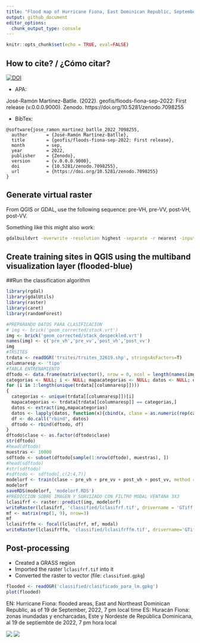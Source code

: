 ```yaml
---
title: "Flood map of Hurricane Fiona, East Dominican Republic, September 2022 / Mapa de inundación y encharcamiento tras el paso del huracán Fiona, este de República Dominicana, septiembre 2022"
output: github_document
editor_options: 
  chunk_output_type: console
---
```


```r
knitr::opts_chunk$set(echo = TRUE, eval=FALSE)
```

## How to cite? / ¿Cómo citar?

[![DOI](https://zenodo.org/badge/538619204.svg)](https://zenodo.org/badge/latestdoi/538619204)

- APA:

José-Ramón Martínez-Batlle. (2022). geofis/floods-fiona-sep-2022: First release (v.0.0.0.9000). Zenodo. https://doi.org/10.5281/zenodo.7098255

- BibTex:

```
@software{jose_ramon_martinez_batlle_2022_7098255,
  author       = {José-Ramón Martínez-Batlle},
  title        = {geofis/floods-fiona-sep-2022: First release},
  month        = sep,
  year         = 2022,
  publisher    = {Zenodo},
  version      = {v.0.0.0.9000},
  doi          = {10.5281/zenodo.7098255},
  url          = {https://doi.org/10.5281/zenodo.7098255}
}
```

## Generate virtual raster

From QGIS or GDAL, use the following sequence: pre-VH, pre-VV, post-VH, post-VV.

Something like this might also work:

```bash
gdalbuildvrt -overwrite -resolution highest -separate -r nearest -input_file_list INPUTFILELIST.txt /tmp/processing_PMyLBb/dc8a8f13d9484bc080415d063aba9d4c/OUTPUT.vrt
```


## Create training sites in QGIS using the multiband visualization layer (flooded-blue)


##Run the classification algorithm

```r
library(rgdal)
library(gdalUtils)
library(raster)
library(caret)
library(randomForest)
```


```r
#PREPARANDO DATOS PARA CLASIFICACION
# img <- brick('geom_corrected/stack.vrt')
img <- brick('geom_corrected/stack_despeckled.vrt')
names(img) <- c('pre_vh','pre_vv','post_vh','post_vv')
img
#TRSITES
trdata <- readOGR('trsites/trsites_32619.shp', stringsAsFactors=T)
columnaresp <- 'tipo'
#TABLA ENTRENAMIENTO
dftodo <- data.frame(matrix(vector(), nrow = 0, ncol = length(names(img)) + 1))
categorias <- NULL; i <- NULL; mapacategorias <- NULL; datos <- NULL; df <- NULL
for (i in 1:length(unique(trdata[[columnaresp]])))
{
  categorias <- unique(trdata[[columnaresp]])[i]
  mapacategorias <- trdata[trdata[[columnaresp]] == categorias,]
  datos <- extract(img,mapacategorias)
  datos <- lapply(datos, function(x){cbind(x, clase = as.numeric(rep(categorias, nrow(x))))})
  df <- do.call("rbind", datos)
  dftodo <- rbind(dftodo, df)
}
dftodo$clase <- as.factor(dftodo$clase)
str(dftodo)
#head(dftodo)
muestras <- 10000
sdftodo <- subset(dftodo[sample(1:nrow(dftodo), muestras), ])
#head(sdftodo)
#str(sdftodo)
#sdftodo <- sdftodo[,c(2:4,7)]
modelorf <- train(clase ~ pre_vh + pre_vv + post_vh + post_vv, method = "rf", sdftodo)
modelorf
saveRDS(modelorf, 'modelorf.RDS')
#PREDICCION SOBRE IMAGEN Y SUAVIZADO CON FILTRO MODAL VENTANA 3X3
lclasifrf <- raster::predict(img, modelorf)
writeRaster(lclasifrf, 'classified/lclasifrf.tif', drivername = 'GTiff', overwrite = TRUE)
mf <- matrix(rep(1, 9), nrow=3)
mf
lclasifrffm <- focal(lclasifrf, mf, modal)
writeRaster(lclasifrffm, 'classified/lclasifrffm.tif', drivername='GTiff', overwrite = TRUE)
```

## Post-processing

- Created a GRASS region
- Imported the raster `lclasifrf.tif` into it
- Converted the raster to vector (file: `classified.gpkg`)

```r
flooded <- readOGR('classified/clasificado_para_lm.gpkg')
plot(flooded)
```

EN: Hurricane Fiona: flooded areas, East and Northeast Dominican Republic, as of 19 de September, 2022, 7 pm local time
ES: Huracán Fiona: zonas inundadas y encharcadas, Este y Nordeste de República Dominicana, al 19 de septiembte de 2022, 7 pm hora local

![](gif/v1/gif.gif)
![](gif/v2/gif.gif)


